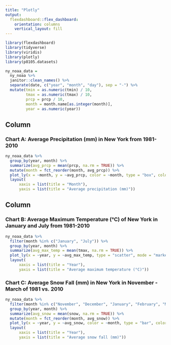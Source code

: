 ```yaml
---
title: "Plotly"
output: 
  flexdashboard::flex_dashboard:
    orientation: columns
    vertical_layout: fill
---
```


```r
library(flexdashboard)
library(tidyverse)
library(viridis)
library(plotly)
library(p8105.datasets)
```

```r
ny_noaa_data = 
  ny_noaa %>% 
  janitor::clean_names() %>% 
  separate(date, c("year", "month", "day"), sep = "-") %>% 
  mutate(tmin = as.numeric(tmin) / 10,
         tmax = as.numeric(tmax) / 10,
         prcp = prcp / 10,
         month = month.name[as.integer(month)],
         year = as.numeric(year))
```


Column {data-width=650}
-----------------------------------------------------------------------

### Chart A: Average Precipitation (mm) in New York from 1981-2010

```r
ny_noaa_data %>% 
  group_by(year, month) %>% 
  summarize(avg_prcp = mean(prcp, na.rm = TRUE)) %>% 
  mutate(month = fct_reorder(month, avg_prcp)) %>% 
  plot_ly(x = ~month, y = ~avg_prcp, color = ~month, type = "box", colors = "Set3") %>%
  layout(
      xaxis = list(title = "Month"),
      yaxis = list(title = "Average precipitation (mm)"))
```

Column {data-width=350}
-----------------------------------------------------------------------

### Chart B: Average Maximum Temperature (°C) of New York in January and July from 1981-2010

```r
ny_noaa_data %>% 
  filter(month %in% c("January", "July")) %>% 
  group_by(year, month) %>% 
  summarize(avg_max_temp = mean(tmax, na.rm = TRUE)) %>% 
  plot_ly(x = ~year, y = ~avg_max_temp, type = "scatter", mode = "markers", color = ~month) %>%
  layout(
      xaxis = list(title = "Year"),
      yaxis = list(title = "Average maximum temperature (°C)"))
```

### Chart C: Average Snow Fall (mm) in New York in November - March of 1981 vs. 2010

```r
ny_noaa_data %>% 
  filter(month %in% c("November", "December", "January", "February", "March"), year %in% c("1981", "2010")) %>% 
  group_by(year, month) %>% 
  summarize(avg_snow = mean(snow, na.rm = TRUE)) %>% 
  mutate(month = fct_reorder(month, avg_snow)) %>% 
  plot_ly(x = ~year, y = ~avg_snow, color = ~month, type = "bar", colors = "Set2") %>%
  layout(
      xaxis = list(title = "Year"),
      yaxis = list(title = "Average snow fall (mm)"))
```

